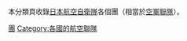 本分類頁收錄[[日本航空自衛隊|日本航空自衛隊]]各個團（相當於[[空軍聯隊|空軍聯隊]]）。
[[Category:日本航空自衛隊單位與編制|團]]
[[Category:各國的航空聯隊|Category:各國的航空聯隊]]